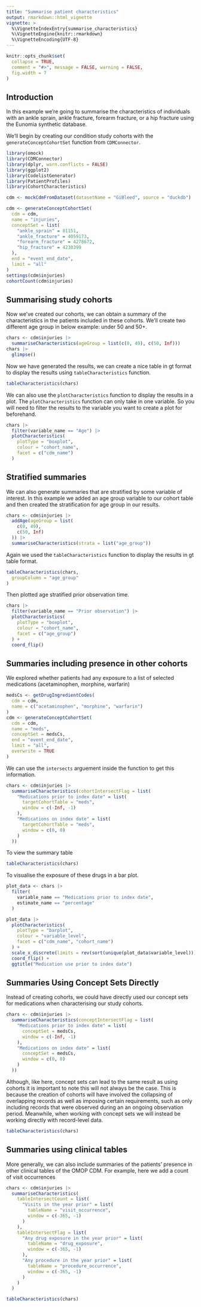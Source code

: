 ```yaml
---
title: "Summarise patient characteristics"
output: rmarkdown::html_vignette
vignette: >
  %\VignetteIndexEntry{summarise_characteristics}
  %\VignetteEngine{knitr::rmarkdown}
  %\VignetteEncoding{UTF-8}
---
```


  
```r
knitr::opts_chunk$set(
  collapse = TRUE,
  comment = "#>", message = FALSE, warning = FALSE,
  fig.width = 7
)
```

## Introduction
In this example we're going to summarise the characteristics of individuals with an ankle sprain, ankle fracture, forearm fracture, or a hip fracture using the Eunomia synthetic database. 

We'll begin by creating our condition study cohorts with the `generateConceptCohortSet` function from `CDMConnector`. 

```r
library(omock)
library(CDMConnector)
library(dplyr, warn.conflicts = FALSE)
library(ggplot2)
library(CodelistGenerator)
library(PatientProfiles)
library(CohortCharacteristics)

cdm <- mockCdmFromDataset(datasetName = "GiBleed", source = "duckdb")

cdm <- generateConceptCohortSet(
  cdm = cdm,
  name = "injuries",
  conceptSet = list(
    "ankle_sprain" = 81151,
    "ankle_fracture" = 4059173,
    "forearm_fracture" = 4278672,
    "hip_fracture" = 4230399
  ),
  end = "event_end_date",
  limit = "all"
)
settings(cdm$injuries)
cohortCount(cdm$injuries)
```

## Summarising study cohorts

Now we've created our cohorts, we can obtain a summary of the characteristics in the patients included in these cohorts. We'll create two different age group in below example: under 50 and 50+. 

```r
chars <- cdm$injuries |>
  summariseCharacteristics(ageGroup = list(c(0, 49), c(50, Inf)))
chars |>
  glimpse()
```

Now we have generated the results, we can create a nice table in gt format to display the results using `tableCharacteristics` function.
```r
tableCharacteristics(chars)
```

We can also use the `plotCharacteristics` function to display the results in a plot. The `plotCharacteristics` function can only take in one variable. So you will need to filter the results to the variable you want to create a plot for beforehand.

```r
chars |>
  filter(variable_name == "Age") |>
  plotCharacteristics(
    plotType = "boxplot",
    colour = "cohort_name",
    facet = c("cdm_name")
  )
```

## Stratified summaries

We can also generate summaries that are stratified by some variable of interest. In this example we added an age group variable to our cohort table and then created the stratification for age group in our results.

```r
chars <- cdm$injuries |>
  addAge(ageGroup = list(
    c(0, 49),
    c(50, Inf)
  )) |>
  summariseCharacteristics(strata = list("age_group"))
```

Again we used the `tableCharacteristics` function to display the results in gt table format.

```r
tableCharacteristics(chars,
  groupColumn = "age_group"
)
```

Then plotted age stratified prior observation time.

```r
chars |>
  filter(variable_name == "Prior observation") |>
  plotCharacteristics(
    plotType = "boxplot",
    colour = "cohort_name",
    facet = c("age_group")
  ) +
  coord_flip()
```

## Summaries including presence in other cohorts

We explored whether patients had any exposure to a list of selected medications (acetaminophen, morphine, warfarin)

```r
medsCs <- getDrugIngredientCodes(
  cdm = cdm,
  name = c("acetaminophen", "morphine", "warfarin")
)
cdm <- generateConceptCohortSet(
  cdm = cdm,
  name = "meds",
  conceptSet = medsCs,
  end = "event_end_date",
  limit = "all",
  overwrite = TRUE
)
```

We can use the `intersects` arguement inside the function to get this information.

```r
chars <- cdm$injuries |>
  summariseCharacteristics(cohortIntersectFlag = list(
    "Medications prior to index date" = list(
      targetCohortTable = "meds",
      window = c(-Inf, -1)
    ),
    "Medications on index date" = list(
      targetCohortTable = "meds",
      window = c(0, 0)
    )
  ))
```

To view the summary table

```r
tableCharacteristics(chars)
```

To visualise the exposure of these drugs in a bar plot.

```r
plot_data <- chars |>
  filter(
    variable_name == "Medications prior to index date",
    estimate_name == "percentage"
  )

plot_data |>
  plotCharacteristics(
    plotType = "barplot",
    colour = "variable_level",
    facet = c("cdm_name", "cohort_name")
  ) +
  scale_x_discrete(limits = rev(sort(unique(plot_data$variable_level)))) +
  coord_flip() +
  ggtitle("Medication use prior to index date")
```

## Summaries Using Concept Sets Directly
Instead of creating cohorts, we could have directly used our concept sets for medications when characterising our study cohorts.

```r
chars <- cdm$injuries |>
  summariseCharacteristics(conceptIntersectFlag = list(
    "Medications prior to index date" = list(
      conceptSet = medsCs,
      window = c(-Inf, -1)
    ),
    "Medications on index date" = list(
      conceptSet = medsCs,
      window = c(0, 0)
    )
  ))
```

Although, like here, concept sets can lead to the same result as using cohorts it is important to note this will not always be the case. This is because the creation of cohorts will have involved the collapsing of overlapping records as well as imposing certain requirements, such as only including records that were observed during an an ongoing observation period. Meanwhile, when working with concept sets we will instead be working directly with record-level data.

```r
tableCharacteristics(chars)
```


## Summaries using clinical tables 

More generally, we can also include summaries of the patients' presence in other clinical tables of the OMOP CDM. For example, here we add a count of visit occurrences

```r
chars <- cdm$injuries |>
  summariseCharacteristics(
    tableIntersectCount = list(
      "Visits in the year prior" = list(
        tableName = "visit_occurrence",
        window = c(-365, -1)
      )
    ),
    tableIntersectFlag = list(
      "Any drug exposure in the year prior" = list(
        tableName = "drug_exposure",
        window = c(-365, -1)
      ),
      "Any procedure in the year prior" = list(
        tableName = "procedure_occurrence",
        window = c(-365, -1)
      )
    )
  )
```

```r
tableCharacteristics(chars)
```

